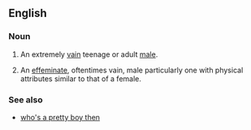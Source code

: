 ==English==

===Noun===
{{en-noun|sg=[[pretty]] [[boy]]}}

# {{pejorative|slang}} An extremely [[vain]] teenage or adult [[male]].
# {{slang}} An [[effeminate]], oftentimes vain, male particularly one with physical attributes similar to that of a female.

===See also===
*[[who's a pretty boy then]]